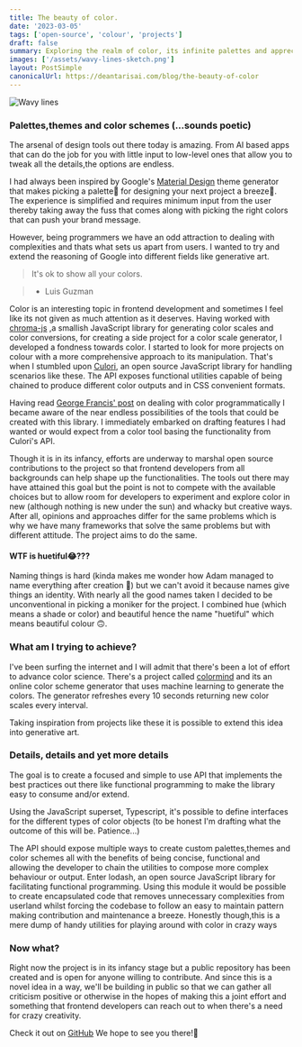 ```yaml
---
title: The beauty of color.
date: '2023-03-05'
tags: ['open-source', 'colour', 'projects']
draft: false
summary: Exploring the realm of color, its infinite palettes and appreciating its role in software.
images: ['/assets/wavy-lines-sketch.png']
layout: PostSimple
canonicalUrl: https://deantarisai.com/blog/the-beauty-of-color
---
```


![Wavy lines](/assets/wavy-lines-sketch.png)

### Palettes,themes and color schemes (...sounds poetic)

The arsenal of design tools out there today is amazing. From AI based apps that can do the job for you with little input to low-level ones that allow you to tweak all the details,the options are endless.

I had always been inspired by Google's [Material Design](https://www.google.com/url?sa=t&source=web&rct=j&url=https://m3.material.io/&ved=2ahUKEwja8YqmpcT9AhWFbcAKHQwQCg4QFnoECAgQAQ&usg=AOvVaw1m_ncbk44bHJu2XGUNLOo3) theme generator that makes picking a palette🎨 for designing your next project a breeze🍃. The experience is simplified and requires minimum input from the user thereby taking away the fuss that comes along with picking the right colors that can push your brand message.

However, being programmers we have an odd attraction to dealing with complexities and thats what sets us apart from users. I wanted to try and extend the reasoning of Google into different fields like generative art.

> It's ok to show all your colors.

> - Luis Guzman

Color is an interesting topic in frontend development and sometimes I feel like its not given as much attention as it deserves.
Having worked with [chroma-js](https://gka.github.io/chroma.js/) ,a smallish JavaScript library for generating color scales and color conversions, for creating a side project for a color scale generator, I developed a fondness towards color. I started to look for more projects on colour with a more comprehensive approach to its manipulation. That's when I stumbled upon [Culori](https://culorijs.org/), an open source JavaScript library for handling scenarios like these. The API exposes functional utilities capable of being chained to produce different color outputs and in CSS convenient formats.

Having read [George Francis' post](https://tympanus.net/codrops/2021/12/07/coloring-with-code-a-programmatic-approach-to-design/) on dealing with color programmatically I became aware of the near endless possibilities of the tools that could be created with this library. I immediately embarked on drafting features I had wanted or would expect from a color tool basing the functionality from Culori's API.

Though it is in its infancy, efforts are underway to marshal open source contributions to the project so that frontend developers from all backgrounds can help shape up the functionalities. The tools out there may have attained this goal but the point is not to compete with the available choices but to allow room for developers to experiment and explore color in new (although nothing is new under the sun) and whacky but creative ways. After all, opinions and approaches differ for the same problems which is why we have many frameworks that solve the same problems but with different attitude. The project aims to do the same.

#### WTF is huetiful😂???

Naming things is hard (kinda makes me wonder how Adam managed to name everything after creation 🤔) but we can't avoid it because names give things an identity. With nearly all the good names taken I decided to be unconventional in picking a moniker for the project. I combined hue (which means a shade or color) and beautiful hence the name "huetiful" which means beautiful colour 🙃.

### What am I trying to achieve?

I've been surfing the internet and I will admit that there's been a lot of effort to advance color science. There's a project called [colormind](https://colormind.io) and its an online color scheme generator that uses machine learning to generate the colors. The generator refreshes every 10 seconds returning new color scales every interval.

Taking inspiration from projects like these it is possible to extend this idea into generative art.

### Details, details and yet more details

The goal is to create a focused and simple to use API that implements the best practices out there like functional programming to make the library easy to consume and/or extend.

Using the JavaScript superset, Typescript, it's possible to define interfaces for the different types of color objects (to be honest I'm drafting what the outcome of this will be. Patience...)

The API should expose multiple ways to create custom palettes,themes and color schemes all with the benefits of being concise, functional and allowing the developer to chain the utilities to compose more complex behaviour or output. Enter lodash, an open source JavaScript library for facilitating functional programming. Using this module it would be possible to create encapsulated code that removes unnecessary complexities from userland whilst forcing the codebase to follow an easy to maintain pattern making contribution and maintenance a breeze. Honestly though,this is a mere dump of handy utilities for playing around with color in crazy ways

### Now what?

Right now the project is in its infancy stage but a public repository has been created and is open for anyone willing to contribute. And since this is a novel idea in a way, we'll be building in public so that we can gather all criticism positive or otherwise in the hopes of making this a joint effort and something that frontend developers can reach out to when there's a need for crazy creativity.

Check it out on [GitHub](https://github.com/prjctimg/huetiful)
We hope to see you there!👋
